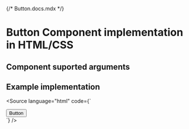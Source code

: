 {/* Button.docs.mdx */}

<Meta of={ButtonStories} />

# Button Component implementation in HTML/CSS

## Component suported arguments
<Primary />
<Controls />

## Example implementation
<Source language="html" code={`
<!DOCTYPE html>
<html lang="nl">
  <head>
    <title>Example page</title>
    <link rel="stylesheet" href="node_modules/@utrecht/button-css/dist/index.css" />
    <link rel="stylesheet" href="node_modules/@gemeentenijmegen/design-tokens/dist/index.css'" />
    <link rel="stylesheet" href="node_modules/@gemeentenijmegen/font/dist/index.css'" />
  </head>
  <body>
    <div class="nijmegen-theme">
      <button class="utrecht-button" type="button">Button</button>
    </div>
  </body>
</html>
`} />